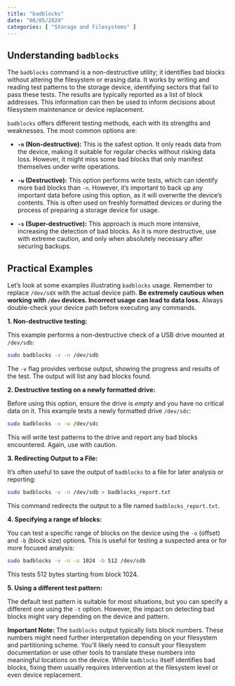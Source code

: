 ```yaml
---
title: "badblocks"
date: "08/05/2024"
categories: [ "Storage and Filesystems" ]
---
```

## Understanding `badblocks`

The `badblocks` command is a non-destructive utility; it identifies bad blocks without altering the filesystem or erasing data.  It works by writing and reading test patterns to the storage device, identifying sectors that fail to pass these tests.  The results are typically reported as a list of block addresses.  This information can then be used to inform decisions about filesystem maintenance or device replacement.

`badblocks` offers different testing methods, each with its strengths and weaknesses. The most common options are:

* **`-n` (Non-destructive):** This is the safest option.  It only reads data from the device, making it suitable for regular checks without risking data loss. However, it might miss some bad blocks that only manifest themselves under write operations.

* **`-w` (Destructive):** This option performs write tests, which can identify more bad blocks than `-n`. However, it's important to back up any important data before using this option, as it will overwrite the device's contents. This is often used on freshly formatted devices or during the process of preparing a storage device for usage.

* **`-s` (Super-destructive):** This approach is much more intensive, increasing the detection of bad blocks. As it is more destructive, use with extreme caution, and only when absolutely necessary after securing backups.

## Practical Examples

Let's look at some examples illustrating `badblocks` usage.  Remember to replace `/dev/sdX` with the actual device path. **Be extremely cautious when working with `/dev` devices.  Incorrect usage can lead to data loss.** Always double-check your device path before executing any commands.

**1. Non-destructive testing:**

This example performs a non-destructive check of a USB drive mounted at `/dev/sdb`:

```bash
sudo badblocks -v -n /dev/sdb
```

The `-v` flag provides verbose output, showing the progress and results of the test.  The output will list any bad blocks found.


**2. Destructive testing on a newly formatted drive:**

Before using this option, ensure the drive is *empty* and you have no critical data on it.  This example tests a newly formatted drive `/dev/sdc`:


```bash
sudo badblocks -v -w /dev/sdc
```

This will write test patterns to the drive and report any bad blocks encountered. Again, use with caution.


**3.  Redirecting Output to a File:**

It's often useful to save the output of `badblocks` to a file for later analysis or reporting:

```bash
sudo badblocks -v -n /dev/sdb > badblocks_report.txt
```

This command redirects the output to a file named `badblocks_report.txt`.


**4. Specifying a range of blocks:**

You can test a specific range of blocks on the device using the `-o` (offset) and `-b` (block size) options.   This is useful for testing a suspected area or for more focused analysis:

```bash
sudo badblocks -v -n -o 1024 -b 512 /dev/sdb
```

This tests 512 bytes starting from block 1024.


**5. Using a different test pattern:**

The default test pattern is suitable for most situations, but you can specify a different one using the `-t` option. However, the impact on detecting bad blocks might vary depending on the device and pattern.


**Important Note:** The `badblocks` output typically lists block numbers.  These numbers might need further interpretation depending on your filesystem and partitioning scheme.  You'll likely need to consult your filesystem documentation or use other tools to translate these numbers into meaningful locations on the device.  While `badblocks` itself identifies bad blocks, fixing them usually requires intervention at the filesystem level or even device replacement.

